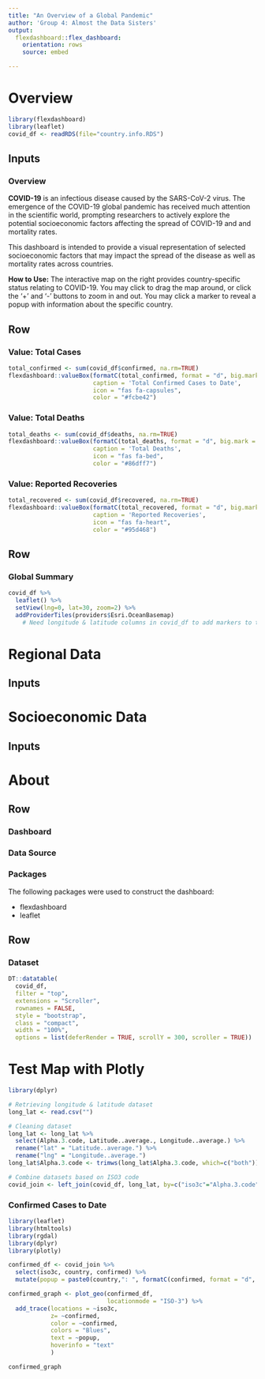 ```yaml
---
title: "An Overview of a Global Pandemic"
author: 'Group 4: Almost the Data Sisters'
output:
  flexdashboard::flex_dashboard:
    orientation: rows
    source: embed

---
```

# Overview

```r
library(flexdashboard)
library(leaflet)
covid_df <- readRDS(file="country.info.RDS")
```

Inputs {.sidebar}
-----------------------------------------------------------------------
### Overview 

**COVID-19** is an infectious disease caused by the SARS-CoV-2 virus. The emergence of the COVID-19 global pandemic has received much attention in the scientific world, prompting researchers to actively explore the potential socioeconomic factors affecting the spread of COVID-19 and and mortality rates. 

This dashboard is intended to provide a visual representation of selected socioeconomic 
factors that may impact the spread of the disease as well as mortality rates across countries. 

**How to Use:** The interactive map on the right provides country-specific status relating to COVID-19. You may click to drag the map around, or click the '+' and '-' buttons to zoom in and out. You may click a marker to reveal a popup with information about the specific country. 

Row {data-height=150}
-----------------------------------------------------------------------

### Value: Total Cases

```r
total_confirmed <- sum(covid_df$confirmed, na.rm=TRUE)
flexdashboard::valueBox(formatC(total_confirmed, format = "d", big.mark = ","), 
                        caption = 'Total Confirmed Cases to Date',
                        icon = "fas fa-capsules",
                        color = "#fcbe42")
```


### Value: Total Deaths
```r
total_deaths <- sum(covid_df$deaths, na.rm=TRUE)
flexdashboard::valueBox(formatC(total_deaths, format = "d", big.mark = ","),
                        caption = 'Total Deaths',
                        icon = "fas fa-bed",
                        color = "#86dff7")
```


### Value: Reported Recoveries
```r
total_recovered <- sum(covid_df$recovered, na.rm=TRUE)
flexdashboard::valueBox(formatC(total_recovered, format = "d", big.mark = ","),
                        caption = 'Reported Recoveries',
                        icon = "fas fa-heart",
                        color = "#95d468")
```

Row {data-height=500}
-----------------------------------------------------------------------

### Global Summary

```r
covid_df %>%
  leaflet() %>%
  setView(lng=0, lat=30, zoom=2) %>%
  addProviderTiles(providers$Esri.OceanBasemap) 
    # Need longitude & latitude columns in covid_df to add markers to the map
```


# Regional Data

Inputs {.sidebar}
-----------------------------------------------------------------------




# Socioeconomic Data

Inputs {.sidebar}
-----------------------------------------------------------------------


# About
Row {.tabset}
-----------------------------------------------------------------------

### Dashboard

### Data Source

### Packages

The following packages were used to construct the dashboard:

* flexdashboard
* leaflet

Row {data-height=700}
-----------------------------------------------------------------------
### Dataset
    
```r
DT::datatable(
  covid_df,
  filter = "top",
  extensions = "Scroller",
  rownames = FALSE,
  style = "bootstrap",
  class = "compact",
  width = "100%",
  options = list(deferRender = TRUE, scrollY = 300, scroller = TRUE))
```


# Test Map with Plotly

```r
library(dplyr)

# Retrieving longitude & latitude dataset 
long_lat <- read.csv("")

# Cleaning dataset
long_lat <- long_lat %>%
  select(Alpha.3.code, Latitude..average., Longitude..average.) %>%
  rename("lat" = "Latitude..average.") %>%
  rename("lng" = "Longitude..average.")
long_lat$Alpha.3.code <- trimws(long_lat$Alpha.3.code, which=c("both"))

# Combine datasets based on ISO3 code
covid_join <- left_join(covid_df, long_lat, by=c("iso3c"="Alpha.3.code"))

```


### Confirmed Cases to Date
```r

library(leaflet)
library(htmltools)
library(rgdal)
library(dplyr)
library(plotly)

confirmed_df <- covid_join %>%
  select(iso3c, country, confirmed) %>%
  mutate(popup = paste0(country,": ", formatC(confirmed, format = "d", big.mark = ",")))

confirmed_graph <- plot_geo(confirmed_df,
                            locationmode = "ISO-3") %>%
  add_trace(locations = ~iso3c,
            z= ~confirmed,
            color = ~confirmed,
            colors = "Blues",
            text = ~popup,
            hoverinfo = "text"
            )

confirmed_graph

```




